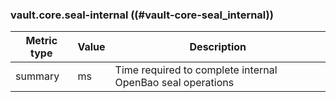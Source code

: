 ### vault.core.seal-internal ((#vault-core-seal_internal))

Metric type | Value | Description
----------- | ----- | -----------
summary     | ms    | Time required to complete internal OpenBao seal operations
